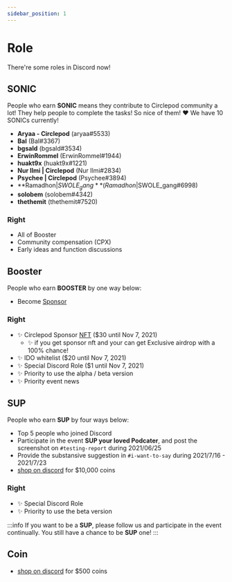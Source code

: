 ```yaml
---
sidebar_position: 1
---
```


# Role
There're some roles in Discord now!

## SONIC
People who earn **SONIC** means they contribute to Circlepod community a lot! 
They help people to complete the tasks! So nice of them! ❤️
We have 10 SONICs currently!

- **Aryaa - Circlepod** (aryaa#5533)
- **Bal** (Bal#3367)
- **bgsald** (bgsald#3534)
- **ErwinRommel** (ErwinRommel#1944)
- **huakt9x** (huakt9x#1221)
- **Nur Ilmi | Circlepod** (Nur Ilmi#2834)
- **Psychee | Circlepod** (Psychee#3894)
- **Ramadhon|$SWOLE_gang** (Ramadhon|$SWOLE_gang#6998)
- **solobem** (solobem#4342)
- **thethemit** (thethemit#7520)


### Right
- All of Booster
- Community compensation (CPX)
- Early ideas and function discussions

## Booster
People who earn **BOOSTER** by one way below:

- Become [Sponsor](/docs/sponsor)

### Right
- ✨ Circlepod Sponsor [NFT](/docs/nfts/intro) ($30 until Nov 7, 2021)
    - ✨ if you get sponsor nft and your can get Exclusive airdrop with a 100% chance!
- ✨ IDO whitelist ($20 until Nov 7, 2021)
- ✨ Special Discord Role ($1 until Nov 7, 2021)
- ✨ Priority to use the alpha / beta version
- ✨ Priority event news

## SUP
People who earn **SUP** by four ways below:

- Top 5 people who joined Discord
- Participate in the event **SUP your loved Podcater**, and post the screenshot on `#testing-report` during 2021/06/25 
- Provide the substansive suggestion in `#i-want-to-say` during 2021/7/16 - 2021/7/23
- [shop on discord](https://discord.gg/VKCMHv9PN7) for $10,000 coins

### Right
- ✨ Special Discord Role
- ✨ Priority to use the beta version 

:::info
If you want to be a **SUP**, 
please follow us and participate in the event continually. 
You still have a chance to be **SUP** one!
:::

## Coin
- [shop on discord](https://discord.gg/VKCMHv9PN7) for $500 coins
